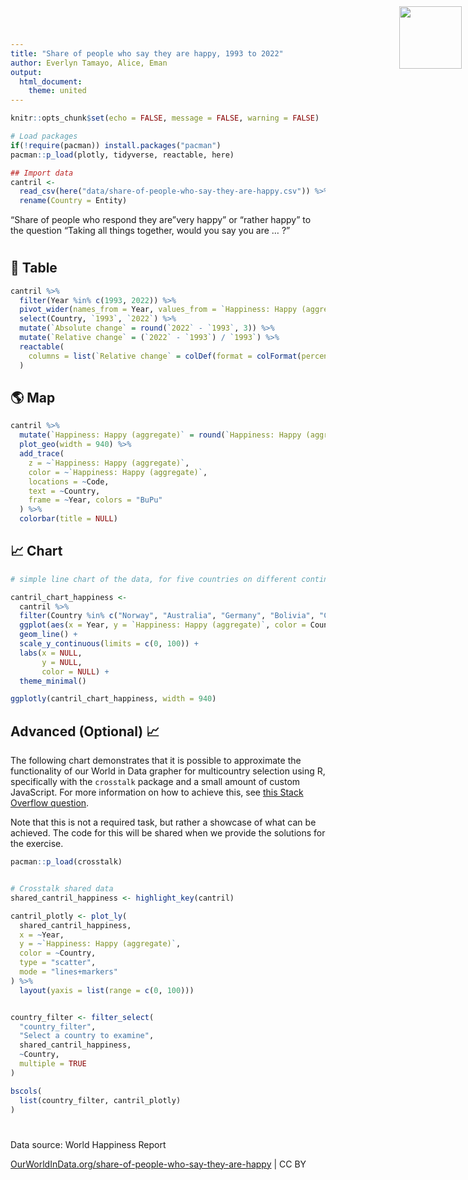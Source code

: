 ```yaml
---
title: "Share of people who say they are happy, 1993 to 2022"
author: Everlyn Tamayo, Alice, Eman
output: 
  html_document:
    theme: united
---
```


<img src="Our_World_in_Data_logo.png" style="width: 100px; position:absolute; top:0; right:0; padding:10px;"/>

<link href='https://fonts.googleapis.com/css?family=Playfair Display' rel='stylesheet'>

```{=html}
<style>
h1 {
    font-family: Playfair Display, Georgia, Times New Roman, "Liberation Serif", serif;
}
</style>
```
```r
knitr::opts_chunk$set(echo = FALSE, message = FALSE, warning = FALSE)

# Load packages 
if(!require(pacman)) install.packages("pacman")
pacman::p_load(plotly, tidyverse, reactable, here)
```

```r
## Import data
cantril <- 
  read_csv(here("data/share-of-people-who-say-they-are-happy.csv")) %>% 
  rename(Country = Entity)
```

"Share of people who respond they are "very happy" or "rather happy" to the question "Taking all things together, would you say you are … ?"

#  {.tabset}

## 🔢 Table

```r
cantril %>% 
  filter(Year %in% c(1993, 2022)) %>% 
  pivot_wider(names_from = Year, values_from = `Happiness: Happy (aggregate)`, id_cols = Country) %>% 
  select(Country, `1993`, `2022`) %>% 
  mutate(`Absolute change` = round(`2022` - `1993`, 3)) %>% 
  mutate(`Relative change` = (`2022` - `1993`) / `1993`) %>% 
  reactable(
    columns = list(`Relative change` = colDef(format = colFormat(percent = TRUE, digits = 1))) 
  )
```

## 🌎 Map

```r
cantril %>% 
  mutate(`Happiness: Happy (aggregate)` = round(`Happiness: Happy (aggregate)`, 2)) %>%
  plot_geo(width = 940) %>% 
  add_trace(
    z = ~`Happiness: Happy (aggregate)`,
    color = ~`Happiness: Happy (aggregate)`,
    locations = ~Code,
    text = ~Country,
    frame = ~Year, colors = "BuPu"
  ) %>% 
  colorbar(title = NULL)
```

## 📈 Chart

```r
# simple line chart of the data, for five countries on different continents (ggplot, piped into ggplotly)

cantril_chart_happiness <- 
  cantril %>% 
  filter(Country %in% c("Norway", "Australia", "Germany", "Bolivia", "Colombia", "Peru", "Philippines")) %>%
  ggplot(aes(x = Year, y = `Happiness: Happy (aggregate)`, color = Country)) +
  geom_line() +
  scale_y_continuous(limits = c(0, 100)) +
  labs(x = NULL,
       y = NULL, 
       color = NULL) +
  theme_minimal() 

ggplotly(cantril_chart_happiness, width = 940)
```

## Advanced (Optional) 📈

The following chart demonstrates that it is possible to approximate the functionality of our World in Data grapher for multicountry selection using R, specifically with the `crosstalk` package and a small amount of custom JavaScript. For more information on how to achieve this, see [this Stack Overflow question](https://stackoverflow.com/questions/67058016/how-to-set-default-values-in-filter-select-in-crosstalk-in-r-plotly).

Note that this is not a required task, but rather a showcase of what can be achieved. The code for this will be shared when we provide the solutions for the exercise.

```r
pacman::p_load(crosstalk)


# Crosstalk shared data
shared_cantril_happiness <- highlight_key(cantril)

cantril_plotly <- plot_ly(
  shared_cantril_happiness, 
  x = ~Year, 
  y = ~`Happiness: Happy (aggregate)`, 
  color = ~Country, 
  type = "scatter", 
  mode = "lines+markers"
) %>%
  layout(yaxis = list(range = c(0, 100)))


country_filter <- filter_select(
  "country_filter", 
  "Select a country to examine", 
  shared_cantril_happiness, 
  ~Country, 
  multiple = TRUE
)

bscols(
  list(country_filter, cantril_plotly)
)
```

```{=html}
<script>
function filter_default() {
  var default_countries = ["Norway", "Australia", "Germany", "Bolivia", "Colombia", "Bhutan"]; // Set default countries here
  document.getElementById("country_filter").getElementsByClassName("selectized")[0].selectize.setValue(default_countries, false);
}
window.onload = filter_default;
</script>
```
#  {.unlisted}

Data source: World Happiness Report

[OurWorldInData.org/share-of-people-who-say-they-are-happy](https://ourworldindata.org/grapher/share-of-people-who-say-they-are-happy) \| CC BY

